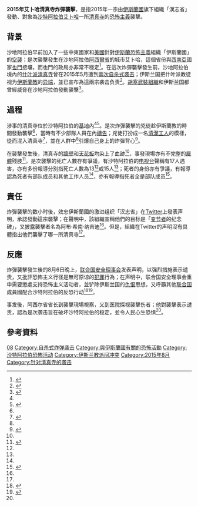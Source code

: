 {{Infobox civilian attack
|image=<!-- 2015年遭炸弹袭击的艾卜哈清真寺.jpg -->
|caption=遭到炸彈襲擊後的清真寺內部
|location={{flag|Saudi Arabia}}[[艾卜哈|艾卜哈]]
|date=2015年8月6日
|type=[[自殺式襲擊|自殺式襲擊]]
|fatalities=13－17
|injuries=9
|perp={{flag|Islamic State}}分支「漢志省」
|susperp=阿布·希南·纳吉迪
}}
'''2015年艾卜哈清真寺炸彈襲擊'''，是指2015年一宗由[[伊斯蘭國|伊斯蘭國]]旗下組織「漢志省」發動、對象為[[沙特阿拉伯|沙特阿拉伯]][[艾卜哈|艾卜哈]]一所[[清真寺|清真寺]]的[[恐怖主義|恐怖主義]]襲擊。

== 背景 ==
沙地阿拉伯早前加入了一些中東國家和[[美國|美國]]針對[[伊斯蘭恐怖主義|伊斯蘭恐怖主義]]組織「伊斯蘭國」的[[2014-2015年在敘利亞針對伊斯蘭國的空襲|空襲]]；是次襲擊發生在沙地阿拉伯[[阿西爾省|阿西爾省]]的城市艾卜哈，這個省份與[[西南亞|西南亞]]國家[[也門|也門]]接壤，而也門的政局亦非常不穩定<ref name=branch>{{cite news |author1=楊明暐 (編) |author2=簡恒宇 |title=沙國清真寺遇襲15死 IS新分支稱犯案 |url=http://www.chinatimes.com/realtimenews/20150807001052-260408 |accessdate=2015-09-11 |agency=中時電子報 |date=2015-08-07 |archiveurl=https://archive.is/20150911125853/http://www.chinatimes.com/realtimenews/20150807001052-260408 |archivedate=2015-09-11 |deadurl=no }}</ref>。在這次炸彈襲擊發生前，沙地阿拉伯境內的[[什叶派|什叶派]][[清真寺|清真寺]]曾在2015年5月遭到[[2015年蓋提夫清真寺爆炸案|兩次自杀式袭击]]；伊斯兰国把什叶派教徒视为[[伊斯蘭教|伊斯蘭教]]的[[异端|异端]]，並已宣布為這兩宗袭击负责<ref name=jmn>{{cite news |title=沙特安全部队清真寺发生自杀式炸弹袭击 13人死亡 |url=http://www.jiemian.com/article/346678.html |accessdate=2015-09-11 |agency=界面新闻 |date=2015-08-06 |archiveurl=https://archive.is/20150911131357/http://www.jiemian.com/article/346678.html |archivedate=2015-09-11 |deadurl=no }}</ref>。[[胡塞武裝組織|胡塞武裝組織]]和伊斯兰国都曾經威脅在沙地阿拉伯發動襲擊<ref>{{cite news |title=沙特什葉派清真寺遇襲　最少22死70傷 |url=http://www.on.cc/int/bkn/cnt/news/20150522/bknint-20150522181859385-0522_17011_001.html |accessdate=2015-09-11 |agency=on.cc東網 |date=2015-05-22 |archiveurl=https://archive.is/20150911132024/http://www.on.cc/int/bkn/cnt/news/20150522/bknint-20150522181859385-0522_17011_001.html |archivedate=2015-09-11 |deadurl=no }}</ref>。

== 過程 ==
{{external media|align=right|width=270px|image1=[http://gdb.voanews.com/05192A4E-8C7B-402F-BD54-FB6DCCB469EF_mw1024_s_n.jpg 遭到炸彈襲擊後的清真寺內部]

（[[沙特通訊社|沙特通訊社]]提供）}}
涉事的清真寺位於沙特阿拉伯{{link-en|特种应急部队|Saudi Emergency Force}}的[[基地|基地]]內<ref name=jmn /><ref>{{cite news |title=ISIL claims deadly attack on Saudi forces at mosque |url=https://www.aljazeera.com/news/2015/8/7/isil-claims-deadly-attack-on-saudi-forces-at-mosque |accessdate=2021-10-22 |work=www.aljazeera.com |language=en |archive-date=2021-11-13 |archive-url=https://web.archive.org/web/20211113132446/https://www.aljazeera.com/news/2015/8/7/isil-claims-deadly-attack-on-saudi-forces-at-mosque }}</ref>。是次炸彈襲擊的兇徒趁伊斯蘭教{{link-en|晌禮|Zuhr prayer}}的時間發動襲擊<ref name=branch />，當時有不少部隊人員在內[[禱告|禱告]]；兇徒打扮成一名[[清潔工人|清潔工人]]的模樣，從而混入清真寺<ref name=TVB>{{cite news |title=沙特阿拉伯清真寺遭炸彈襲擊 至少十五死 |url=http://news.tvb.com/world/55c3b2116db28c7879000004 |accessdate=2015-09-11 |agency=無綫新聞 |date=2015-08-07 |archiveurl=https://archive.is/20150911143044/http://news.tvb.com/world/55c3b2116db28c7879000004 |archivedate=2015-09-11 |deadurl=no }}</ref>，並在人群中<ref name=jmn />引爆自己身上的炸彈背心<ref name=see>{{cite news |title=Islamic State group claims Saudi mosque suicide blast |url=https://www.bbc.com/news/world-middle-east-33805901 |accessdate=2021-10-22 |work=BBC News |date=2015-08-06 |archive-date=2022-04-05 |archive-url=https://web.archive.org/web/20220405203935/https://www.bbc.com/news/world-middle-east-33805901 }}</ref>。

在襲擊發生後，清真寺的[[牆壁|牆壁]]和[[天花板|天花板]]均染上了血跡<ref name=TVB/>，事發現場亦有不完整的[[屍體|屍體]]殘肢<ref>{{cite news |title=沙地清真寺炸彈襲擊15死 |url=http://www.chinapress.com.my/node/644043 |accessdate=2015-09-11 |agency=中國報 |date=2015-08-06 |archiveurl=https://archive.is/20150911155403/http://www.chinapress.com.my/node/644043 |archivedate=2015-09-11 |deadurl=yes }}</ref>。是次襲擊的死亡人數存有爭議，有沙特阿拉伯的[[电视台|电视台]]聲稱有17人遇害，亦有多份報導分別指死亡人數為13<ref name=jmn />或15人<ref name=TVB/>；死者的身份亦有爭議，有報導認為死者有部队成员和其他工作人员<ref name=jmn />，亦有報導指死者全是部队成员<ref>{{cite news |title=IS炸沙國清真寺 死者全是特種部隊 |url=http://www.worldjournal.com/3370867/article-is%E7%82%B8%E6%B2%99%E5%9C%8B%E6%B8%85%E7%9C%9F%E5%AF%BA-%E6%AD%BB%E8%80%85%E5%85%A8%E6%98%AF%E7%89%B9%E7%A8%AE%E9%83%A8%E9%9A%8A/ |accessdate=2015-09-11 |agency=世界新聞網 |date=2015-08-07 |archiveurl=https://archive.is/20150911155857/http://www.worldjournal.com/3370867/article-is%E7%82%B8%E6%B2%99%E5%9C%8B%E6%B8%85%E7%9C%9F%E5%AF%BA-%E6%AD%BB%E8%80%85%E5%85%A8%E6%98%AF%E7%89%B9%E7%A8%AE%E9%83%A8%E9%9A%8A/ |archivedate=2015-09-11 |deadurl=yes }}</ref>。

== 責任 ==
炸彈襲擊的数小时後，效忠伊斯蘭國的激进组织「汉志省」在[[Twitter|Twitter]]上發表声明，承認發動這宗襲擊；在聲明中，該組織宣稱他們的目标是「[[叛教_(伊斯蘭教)|变节者]]的纪念碑」，又披露襲擊者名為阿布·希南·纳吉迪<ref name=see />。但是，組織在Twitter的声明沒有具體指出他們襲擊了哪一所清真寺<ref name=branch />。

== 反應 ==
炸彈襲擊發生後的8月6日晚上，[[联合国安全理事会|联合国安全理事会]]发表声明，以强烈措施表示谴责，又批評恐怖主义行径是無可原谅的[[犯罪|犯罪]]行為；在声明中，联合国安全理事会重申需要懲處支持恐怖主义活动者，並铲除伊斯兰国的[[仇恨|仇恨]]思想，又呼籲其他[[联合国|联合国]]成員國配合沙特阿拉伯的反恐行动<ref>{{cite news |title=沙特清真寺遭恐袭至少15人亡 安理会严辞谴责 |url=http://www.chinanews.com/gj/2015/08-07/7454027.shtml |accessdate=2015-09-12 |agency=中国新闻网 |date=2015-08-07 |archiveurl=https://archive.is/20150912022317/http://www.chinanews.com/gj/2015/08-07/7454027.shtml |archivedate=2015-09-12 |deadurl=no }}</ref><ref>{{cite news |title=Islamic State claims suicide bombing at Saudi Arabian mosque |url=https://www.theguardian.com/world/2015/aug/06/suicide-bomber-attacks-mosque-in-saudi-arabia |accessdate=2021-10-22 |work=the Guardian |date=2015-08-06 |language=en |archive-date=2021-12-24 |archive-url=https://web.archive.org/web/20211224195657/https://www.theguardian.com/world/2015/aug/06/suicide-bomber-attacks-mosque-in-saudi-arabia }}</ref>。

事发後，阿西尔省省长到襲擊現場視察，又到医院探视襲擊伤者；他對襲擊表示谴责，認為是次袭击旨在破坏沙特阿拉伯的稳定，並令人民心生恐惧<ref name=see />。

== 參考資料 ==
{{reflist}}

[[Category:2015年恐怖活動|08]]
[[Category:自杀式炸弹袭击|Category:自杀式炸弹袭击]]
[[Category:與伊斯蘭國有關的恐怖活動|Category:與伊斯蘭國有關的恐怖活動]]
[[Category:沙特阿拉伯恐怖活动|Category:沙特阿拉伯恐怖活动]]
[[Category:伊斯兰教派间冲突|Category:伊斯兰教派间冲突]]
[[Category:2015年8月|Category:2015年8月]]
[[Category:针对清真寺的袭击|Category:针对清真寺的袭击]]